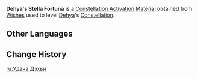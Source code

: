{{Item Infobox
|id           = 1179
|image        = Item Stella Fortuna (5 Star).png
|type         = Constellation Activation Materials
|group        = Stella Fortuna
|quality      = 5
|description  = [[Dehya]]'s Constellation Activation Material
|source1      = [[Wishes]]
}}
'''Dehya's Stella Fortuna''' is a [[Constellation Activation Material]] obtained from [[Wishes]] used to level [[Dehya]]'s [[Constellation]].

==Other Languages==
{{Other Languages
|en      = Dehya's Stella Fortuna
|zhs     = 迪希雅的命星
|zhs_rm  = Díxīyǎ de Mìngxīng
|zht     = 迪希雅的命星
|zht_rm  = Díxīyǎ de Mìngxīng
|zh_tl   = Dehya's {{Lex|Stella Fortuna|zh}}
|ja      = ディシアの星屑
|ja_rm   = Dishia no Hoshikuzu
|ja_tl   = Dehya's {{Lex|Stella Fortuna|ja}}
|ko      = 데히야의 운명의 별
|ko_rm   = Dehiya-ui Unmyeong-ui Byeol
|ko_tl   = Dehya's {{Lex|Stella Fortuna|ko}}
|es      = Stella Fortuna de Dehya
|es_tl   = Dehya's Stella Fortuna
|fr      = Stella Fortuna de Dehya
|fr_tl   = Dehya's Stella Fortuna
|ru      = <!--Удача Дэхья-->
|ru_tl   = <!--Dehya's {{Lex|Stella Fortuna|ru}}-->
|th      = ดวงดาวแห่งชีวิตของ Dehya
|th_rm   = Duangdao haeng Chiwit khong Dehya
|th_tl   = Dehya's {{Lex|Stella Fortuna|th}}
|vi      = Chòm Sao Của Dehya
|vi_tl   = Dehya's {{Lex|Stella Fortuna|vi}}
|de      = Stella Fortuna von Dehya
|de_tl   = Dehya's Stella Fortuna
|id      = Dehya's Stella Fortuna
|pt      = <!--Constelação de Dehya/Stella Fortuna de Dehya-->
|pt_tl   = <!--Dehya's Stella Fortuna-->
|tr      = <!--Dehya' Yaşam Yıldızı-->
|tr_tl   = <!--Dehya's Stella Fortuna-->
|it      = Stella Fortuna di Dehya
|it_tl   = Dehya's Stella Fortuna
}}

==Change History==
{{Change History|3.5}}

[[ru:Удача Дэхьи]]